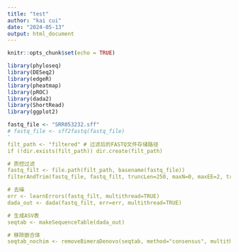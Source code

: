 ```yaml
---
title: "test"
author: "kai cui"
date: "2024-05-13"
output: html_document
---
```


```r
knitr::opts_chunk$set(echo = TRUE)
```

```r
library(phyloseq)
library(DESeq2)
library(edgeR)
library(pheatmap)
library(pROC)
library(dada2)
library(ShortRead)
library(ggplot2)
```

```r
fastq_file <- "SRR053232.sff"
# fastq_file <- sff2fastq(fastq_file)
`
filt_path <- "filtered" # 过滤后的FASTQ文件存储路径
if (!dir.exists(filt_path)) dir.create(filt_path)

# 质控过滤
fastq_filt <- file.path(filt_path, basename(fastq_file))
filterAndTrim(fastq_file, fastq_filt, truncLen=250, maxN=0, maxEE=2, truncQ=2, rm.phix=TRUE, compress=TRUE, multithread=TRUE)

# 去噪
err <- learnErrors(fastq_filt, multithread=TRUE)
dada_out <- dada(fastq_filt, err=err, multithread=TRUE)

# 生成ASV表
seqtab <- makeSequenceTable(dada_out)

# 移除嵌合体
seqtab_nochim <- removeBimeraDenovo(seqtab, method="consensus", multithread=TRUE, verbose=TRUE)

```

